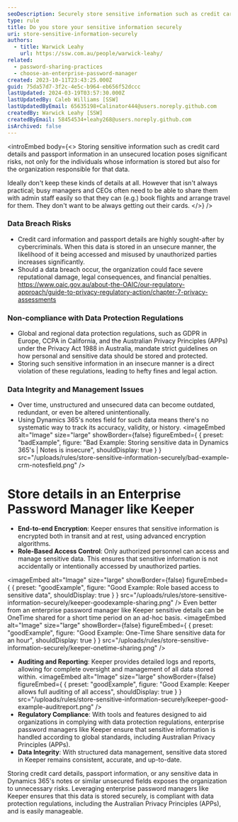 ```yaml
---
seoDescription: Securely store sensitive information such as credit card details and passport data with an enterprise password manager like Keeper to protect against data breaches, non-compliance, and management issues.
type: rule
title: Do you store your sensitive information securely
uri: store-sensitive-information-securely
authors:
  - title: Warwick Leahy
    url: https://ssw.com.au/people/warwick-leahy/
related:
  - password-sharing-practices
  - choose-an-enterprise-password-manager
created: 2023-10-11T23:43:25.000Z
guid: 75da57d7-3f2c-4e5c-b964-eb656f52dccc
lastUpdated: 2024-03-19T03:57:30.000Z
lastUpdatedBy: Caleb Williams [SSW]
lastUpdatedByEmail: 65635198+Calinator444@users.noreply.github.com
createdBy: Warwick Leahy [SSW]
createdByEmail: 58454534+leahy268@users.noreply.github.com
isArchived: false
---
```


<introEmbed
  body={<>
Storing sensitive information such as credit card details and passport information in an unsecured location poses significant risks, not only for the individuals whose information is stored but also for the organization responsible for that data.

Ideally don't keep these kinds of details at all. However that isn't always practical; busy managers and CEOs often need to be able to share them with admin staff easily so that they can (e.g.) book flights and arrange travel for them. They don't want to be always getting out their cards.
  </>}
/>
### **Data Breach Risks**

- Credit card information and passport details are highly sought-after by cybercriminals. When this data is stored in an unsecure manner, the likelihood of it being accessed and misused by unauthorized parties increases significantly.
- Should a data breach occur, the organization could face severe reputational damage, legal consequences, and financial penalties. https://www.oaic.gov.au/about-the-OAIC/our-regulatory-approach/guide-to-privacy-regulatory-action/chapter-7-privacy-assessments

### **Non-compliance with Data Protection Regulations**

- Global and regional data protection regulations, such as GDPR in Europe, CCPA in California, and the Australian Privacy Principles (APPs) under the Privacy Act 1988 in Australia, mandate strict guidelines on how personal and sensitive data should be stored and protected.
- Storing such sensitive information in an insecure manner is a direct violation of these regulations, leading to hefty fines and legal action.

### **Data Integrity and Management Issues**

- Over time, unstructured and unsecured data can become outdated, redundant, or even be altered unintentionally.
- Using Dynamics 365's notes field for such data means there's no systematic way to track its accuracy, validity, or history.
  <imageEmbed
  alt="Image"
  size="large"
  showBorder={false}
  figureEmbed={ {
    preset: "badExample",
    figure: "Bad Example: Storing sensitive data in Dynamics 365's  | Notes is insecure",
    shouldDisplay: true
  } }
  src="/uploads/rules/store-sensitive-information-securely/bad-example-crm-notesfield.png"
/>

# **Store details in an Enterprise Password Manager like Keeper**

- **End-to-end Encryption**: Keeper ensures that sensitive information is encrypted both in transit and at rest, using advanced encryption algorithms.
- **Role-Based Access Control**: Only authorized personnel can access and manage sensitive data. This ensures that sensitive information is not accidentally or intentionally accessed by unauthorized parties.

<imageEmbed
  alt="Image"
  size="large"
  showBorder={false}
  figureEmbed={ {
    preset: "goodExample",
    figure: "Good Example: Role based access to sensitive data",
    shouldDisplay: true
  } }
  src="/uploads/rules/store-sensitive-information-securely/keeper-goodexample-sharing.png"
/>
Even better from an enterprise password manager like Keeper sensitive details can be OneTime shared for a short time period on an ad-hoc basis.
<imageEmbed
  alt="Image"
  size="large"
  showBorder={false}
  figureEmbed={ {
    preset: "goodExample",
    figure: "Good Example: One-Time Share sensitive data for an hour",
    shouldDisplay: true
  } }
  src="/uploads/rules/store-sensitive-information-securely/keeper-onetime-sharing.png"
/>

- **Auditing and Reporting**: Keeper provides detailed logs and reports, allowing for complete oversight and management of all data stored within.
  <imageEmbed
  alt="Image"
  size="large"
  showBorder={false}
  figureEmbed={ {
    preset: "goodExample",
    figure: "Good Example: Keeper allows full auditing of all access",
    shouldDisplay: true
  } }
  src="/uploads/rules/store-sensitive-information-securely/keeper-good-example-auditreport.png"
/>
- **Regulatory Compliance**: With tools and features designed to aid organizations in complying with data protection regulations, enterprise password managers like Keeper ensure that sensitive information is handled according to global standards, including Australian Privacy Principles (APPs).
- **Data Integrity**: With structured data management, sensitive data stored in Keeper remains consistent, accurate, and up-to-date.

Storing credit card details, passport information, or any sensitive data in Dynamics 365's notes or similar unsecured fields exposes the organization to unnecessary risks. Leveraging enterprise password managers like Keeper ensures that this data is stored securely, is compliant with data protection regulations, including the Australian Privacy Principles (APPs), and is easily manageable.
